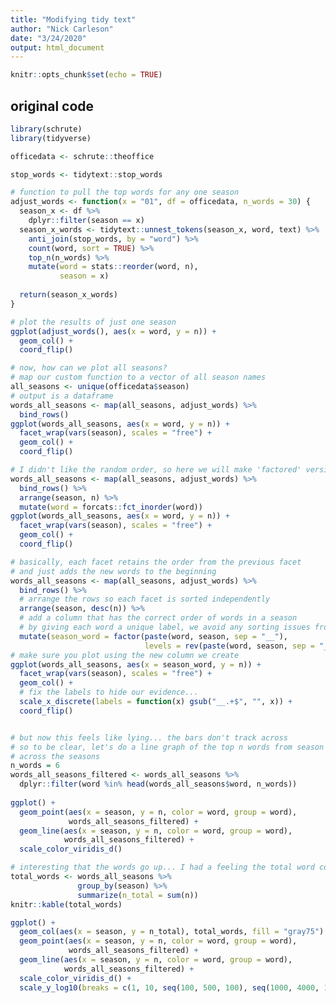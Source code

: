 ---
title: "Modifying tidy text"
author: "Nick Carleson"
date: "3/24/2020"
output: html_document
---

```{r setup, include=FALSE}
knitr::opts_chunk$set(echo = TRUE)
```

## original code

```{r, fig.width=8, fig.height=8}
library(schrute)
library(tidyverse)

officedata <- schrute::theoffice

stop_words <- tidytext::stop_words

# function to pull the top words for any one season
adjust_words <- function(x = "01", df = officedata, n_words = 30) {
  season_x <- df %>%
    dplyr::filter(season == x)
  season_x_words <- tidytext::unnest_tokens(season_x, word, text) %>%
    anti_join(stop_words, by = "word") %>%
    count(word, sort = TRUE) %>%
    top_n(n_words) %>%
    mutate(word = stats::reorder(word, n),
           season = x) 
  
  return(season_x_words)
}

# plot the results of just one season
ggplot(adjust_words(), aes(x = word, y = n)) +
  geom_col() +
  coord_flip()

# now, how can we plot all seasons?
# map our custom function to a vector of all season names
all_seasons <- unique(officedata$season)
# output is a dataframe
words_all_seasons <- map(all_seasons, adjust_words) %>%
  bind_rows()
ggplot(words_all_seasons, aes(x = word, y = n)) +
  facet_wrap(vars(season), scales = "free") +
  geom_col() +
  coord_flip()

# I didn't like the random order, so here we will make 'factored' version
words_all_seasons <- map(all_seasons, adjust_words) %>%
  bind_rows() %>%
  arrange(season, n) %>%
  mutate(word = forcats::fct_inorder(word))
ggplot(words_all_seasons, aes(x = word, y = n)) +
  facet_wrap(vars(season), scales = "free") +
  geom_col() +
  coord_flip()

# basically, each facet retains the order from the previous facet
# and just adds the new words to the beginning
words_all_seasons <- map(all_seasons, adjust_words) %>%
  bind_rows() %>%
  # arrange the rows so each facet is sorted independently
  arrange(season, desc(n)) %>%
  # add a column that has the correct order of words in a season
  # by giving each word a unique label, we avoid any sorting issues from ggplot
  mutate(season_word = factor(paste(word, season, sep = "__"),
                              levels = rev(paste(word, season, sep = "__"))))
# make sure you plot using the new column we create
ggplot(words_all_seasons, aes(x = season_word, y = n)) +
  facet_wrap(vars(season), scales = "free") +
  geom_col() +
  # fix the labels to hide our evidence...
  scale_x_discrete(labels = function(x) gsub("__.+$", "", x)) +
  coord_flip()


# but now this feels like lying... the bars don't track across
# so to be clear, let's do a line graph of the top n words from season 1
# across the seasons
n_words = 6
words_all_seasons_filtered <- words_all_seasons %>%
  dplyr::filter(word %in% head(words_all_seasons$word, n_words))
                
ggplot() +
  geom_point(aes(x = season, y = n, color = word, group = word),
             words_all_seasons_filtered) +
  geom_line(aes(x = season, y = n, color = word, group = word),
            words_all_seasons_filtered) +
  scale_color_viridis_d()

# interesting that the words go up... I had a feeling the total word count went up, and sure enough it did
total_words <- words_all_seasons %>%
               group_by(season) %>%
               summarize(n_total = sum(n))
knitr::kable(total_words)

ggplot() +
  geom_col(aes(x = season, y = n_total), total_words, fill = "gray75") +
  geom_point(aes(x = season, y = n, color = word, group = word),
             words_all_seasons_filtered) +
  geom_line(aes(x = season, y = n, color = word, group = word),
            words_all_seasons_filtered) +
  scale_color_viridis_d() +
  scale_y_log10(breaks = c(1, 10, seq(100, 500, 100), seq(1000, 4000, 1000)))
```
